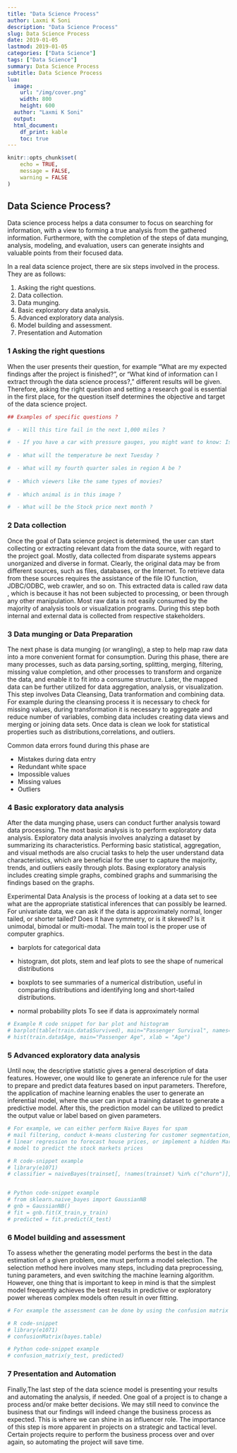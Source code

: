 ```yaml
---
title: "Data Science Process"
author: Laxmi K Soni 
description: "Data Science Process"
slug: Data Science Process
date: 2019-01-05
lastmod: 2019-01-05
categories: ["Data Science"]
tags: ["Data Science"]
summary: Data Science Process
subtitle: Data Science Process
lua:
  image:
    url: "/img/cover.png"
    width: 800
    height: 600
  author: "Laxmi K Soni"
  output:
  html_document:
    df_print: kable
    toc: true
---
```


<!--more-->


```r
knitr::opts_chunk$set(
	echo = TRUE,
	message = FALSE,
	warning = FALSE
)
```


##  Data Science Process? 

Data science process helps a data consumer to focus on searching for information, with a view to forming a true analysis from the gathered information. Furthermore, with the completion of the steps of data munging, analysis, modeling, and evaluation, users can generate insights and valuable points from their focused data.

In a real data science project, there are six steps involved in the
process. They are as follows:

1. Asking the right questions.
2. Data collection.
3. Data munging.
4. Basic exploratory data analysis.
5. Advanced exploratory data analysis.
6. Model building and assessment.
7. Presentation and Automation


### 1 Asking the right questions 

When the user presents their question, for example "What are my expected findings after the project is finished?", or "What kind of information can I extract through the
data science process?," different results will be given. Therefore, asking the right
question and setting a research goal is essential in the first place, for the question itself determines the objective and target of the data science project.


```r

## Examples of specific questions ?

#  - Will this tire fail in the next 1,000 miles ?

#  - If you have a car with pressure gauges, you might want to know: Is this pressure gauge reading normal?
  
#  - What will the temperature be next Tuesday ?

#  - What will my fourth quarter sales in region A be ?
  
#  - Which viewers like the same types of movies?
  
#  - Which animal is in this image ?

#  - What will be the Stock price next month ?

```

### 2 Data collection 

Once the goal of Data science project is determined, the user can start collecting or extracting relevant data from the data source, with regard to the project goal. Mostly, data collected from disparate systems appears unorganized and diverse in format. Clearly, the original data may be from different sources, such as files, databases, or the
Internet. To retrieve data from these sources requires the assistance of the file IO function, JDBC/ODBC, web crawler, and so on. This extracted data is called raw data , which is because it has not been subjected to processing, or been through any other manipulation. Most raw data is not easily consumed by the majority of analysis tools or visualization programs. During this step both internal and external data is collected from respective stakeholders.



### 3 Data munging or Data Preparation

The next phase is data munging (or wrangling), a step to help map raw data into a more convenient format for consumption. During this phase, there are many processes, such as data parsing,sorting, splitting, merging, filtering, missing value completion, and other processes to transform and organize the data, and enable it to fit into a consume structure. Later, the mapped data can be further utilized for data aggregation, analysis, or visualization. 
This step involves Data Cleansing, Data tranformation and combining data. For example during the cleansing process it is necessary to check for missing values, during transformation it is necessary to aggregate and reduce number of variables, combing data includes creating data views and merging or joining data sets. Once data is clean we look for statistical properties such as distributions,correlations, and outliers.

Common data errors found during this phase are

- Mistakes during data entry
- Redundant white space 
- Impossible values 
- Missing values 
- Outliers



### 4 Basic exploratory data analysis

After the data munging phase, users can conduct further analysis toward data processing. The most basic analysis is to perform exploratory data analysis. Exploratory data analysis involves analyzing a dataset by summarizing its characteristics. Performing basic statistical, aggregation, and visual methods are also crucial tasks to help the user understand data characteristics, which are beneficial for the user to capture the majority, trends, and outliers easily through plots. Basing exploratory analysis includes creating simple graphs, combined graphs and summarising the findings based on the graphs.

Experimental Data Analysis is the process of looking at a data set to see what are the appropriate statistical inferences that can possibly be learned. For univariate data, we can ask if the data is approximately normal, longer tailed, or shorter tailed? Does it have symmetry, or is it skewed? Is it unimodal, bimodal or multi-modal. The main tool is the proper use of computer graphics.


- barplots for categorical data

- histogram, dot plots, stem and leaf plots to see the shape of numerical distributions

- boxplots to see summaries of a numerical distribution, useful in comparing distributions and identifying long and short-tailed distributions.

- normal probability plots To see if data is approximately normal


```r

# Example R code snippet for bar plot and histogram
# barplot(table(train.data$Survived), main="Passenger Survival", names= c("Perished",  "Survived"))
# hist(train.data$Age, main="Passenger Age", xlab = "Age")

```

### 5 Advanced exploratory data analysis 

Until now, the descriptive statistic gives a general description of data features. However, one would like to generate an inference rule for the user to prepare and predict data features based on input parameters. Therefore, the application of machine learning enables the user to generate an inferential model, where the user can input a training dataset to generate a predictive model. After this, the prediction model can be utilized to predict the output value or label based on given parameters.

```r

# For example, we can either perform Naïve Bayes for spam
# mail filtering, conduct k-means clustering for customer segmentation, use
# linear regression to forecast house prices, or implement a hidden Markov
# model to predict the stock markets prices

# R code-snippet example
# library(e1071)
# classifier = naiveBayes(trainset[, !names(trainset) %in% c("churn")], trainset$churn)


# Python code-snippet example
# from sklearn.naive_bayes import GaussianNB
# gnb = GaussianNB()
# fit = gnb.fit(X_train,y_train)
# predicted = fit.predict(X_test)


```

### 6 Model building and assessment 

To assess whether the generating model performs the best in the data estimation of a given problem, one must perform a model selection. The selection method here involves many
steps, including data preprocessing, tuning parameters, and even switching the machine learning algorithm. However, one thing that is important to keep in mind is that the simplest model frequently achieves the best results in predictive or exploratory power whereas complex models often result in over fitting. 

```r

# For example the assessment can be done by using the confusion matrix provided by the caret package in R to generate a confusion matrix, which is one method to measure the accuracy of predictions.

# R code-snippet
# library(e1071)
# confusionMatrix(bayes.table)

# Python code-snippet example
# confusion_matrix(y_test, predicted)


``` 

### 7 Presentation and Automation

Finally,The last step of the data science model is presenting your results and automating the analysis, if needed. One goal of a project is to change a process and/or make
better decisions. We may still need to convince the business that our findings
will indeed change the business process as expected. This is where we can
shine in as influencer role. The importance of this step is more apparent in
projects on a strategic and tactical level. Certain projects require to perform
the business process over and over again, so automating the project will
save time.
